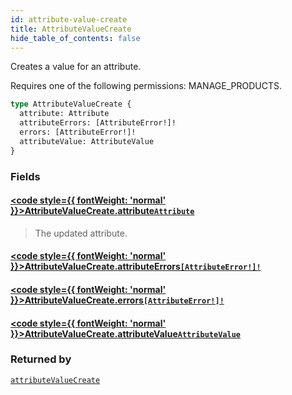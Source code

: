 ```yaml
---
id: attribute-value-create
title: AttributeValueCreate
hide_table_of_contents: false
---
```








Creates a value for an attribute. 

Requires one of the following permissions: MANAGE_PRODUCTS.

```graphql
type AttributeValueCreate {
  attribute: Attribute
  attributeErrors: [AttributeError!]!
  errors: [AttributeError!]!
  attributeValue: AttributeValue
}
```


### Fields

#### [<code style={{ fontWeight: 'normal' }}>AttributeValueCreate.<b>attribute</b></code>](#)<Bullet />[`Attribute`](../../../developer/api-reference/objects/attribute) <Badge class="secondary" text="object"/>
> The updated attribute.
> 

#### [<code style={{ fontWeight: 'normal' }}>AttributeValueCreate.<b>attributeErrors</b></code>](#)<Bullet />[`[AttributeError!]!`](../../../developer/api-reference/objects/attribute-error) <Badge class="secondary" text="non-null"/> <Badge class="secondary" text="object"/>
> 
> 

#### [<code style={{ fontWeight: 'normal' }}>AttributeValueCreate.<b>errors</b></code>](#)<Bullet />[`[AttributeError!]!`](../../../developer/api-reference/objects/attribute-error) <Badge class="secondary" text="non-null"/> <Badge class="secondary" text="object"/>
> 
> 

#### [<code style={{ fontWeight: 'normal' }}>AttributeValueCreate.<b>attributeValue</b></code>](#)<Bullet />[`AttributeValue`](../../../developer/api-reference/objects/attribute-value) <Badge class="secondary" text="object"/>
> 
> 



### Returned by

[`attributeValueCreate`](../../../developer/api-reference/mutations/attribute-value-create)  <Badge class="secondary" text="mutation"/>




